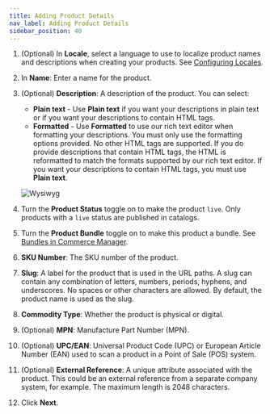 ```yaml
---
title: Adding Product Details
nav_label: Adding Product Details
sidebar_position: 40
---
```


1. (Optional) In **Locale**, select a language to use to localize product names and descriptions when creating your products. See [Configuring Locales](/docs/commerce-manager/product-experience-manager/Products/configure-locales).
1. In **Name**: Enter a name for the product.
1. (Optional) **Description**: A description of the product. You can select:

    - **Plain text** - Use **Plain text** if you want your descriptions in plain text or if you want your descriptions to contain HTML tags. 
    - **Formatted** - Use **Formatted** to use our rich text editor when formatting your descriptions. You must only use the formatting options provided. No other HTML tags are supported. If you do provide descriptions that contain HTML tags, the HTML is reformatted to match the formats supported by our rich text editor. If you want your descriptions to contain HTML tags, you must use **Plain text**.

    ![Wysiwyg](/assets/wysiwyg5.gif)
 
1. Turn the **Product Status** toggle on to make the product `live`. Only products with a `live` status are published in catalogs. 
1. Turn the **Product Bundle** toggle on to make this product a bundle. See [Bundles in Commerce Manager](/docs/commerce-manager/product-experience-manager/bundles/bundle-configuration).
1. **SKU Number**: The SKU number of the product.
1. **Slug**: A label for the product that is used in the URL paths. A slug can contain any combination of letters, numbers, periods, hyphens, and underscores. No spaces or other characters are allowed. By default, the product name is used as the slug.
1. **Commodity Type**: Whether the product is physical or digital.
1. (Optional) **MPN**: Manufacture Part Number (MPN).
1. (Optional) **UPC/EAN**: Universal Product Code (UPC) or European Article Number (EAN) used to scan a product in a Point of Sale (POS) system.
1. (Optional) **External Reference**: A unique attribute associated with the product. This could be an external reference from a separate company system, for example. The maximum length is 2048 characters.
1. Click **Next**.

